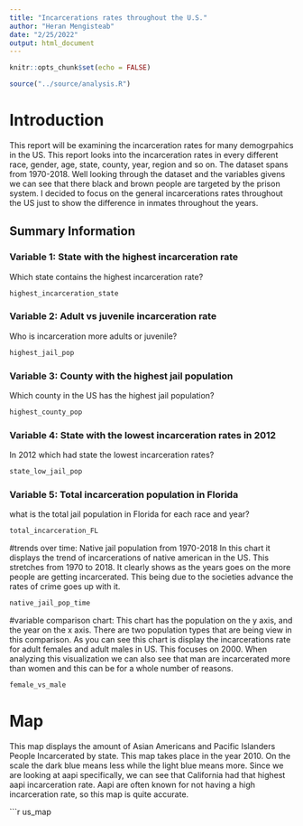```yaml
---
title: "Incarcerations rates throughout the U.S."
author: "Heran Mengisteab"
date: "2/25/2022"
output: html_document
---
```



```r
knitr::opts_chunk$set(echo = FALSE)
```


```r
source("../source/analysis.R")


```

# Introduction
This report will be examining the incarceration rates for many demogrpahics in the US. This report looks into the incarceration rates in every different race, gender, age, state, county, year, region and so on. The dataset spans from 1970-2018. Well looking through the dataset and the variables givens we can see that there black and brown people are targeted by the prison system. I decided to focus on the general incarcerations rates throughout the US just to show the difference in inmates throughout the years.

## Summary Information

### Variable 1: State with the highest incarceration rate
Which state contains the highest incarceration rate?
```r
highest_incarceration_state
```
### Variable 2: Adult vs juvenile incarceration rate  
Who is incarceration more adults or juvenile?
```r
highest_jail_pop
```

### Variable 3: County with the highest jail population
Which county in the US has the highest jail population?
```r
highest_county_pop
```

### Variable 4: State with the lowest incarceration rates in 2012

In 2012 which had state the lowest incarceration rates?
```r
state_low_jail_pop
```

### Variable 5: Total incarceration population in Florida
what is the total jail population in Florida for each race and year?
```r
total_incarceration_FL
```

#trends over time: Native jail population from 1970-2018
In this chart it displays the trend of incarcerations of native american in the US. This stretches from 1970 to 2018. It clearly shows as the years goes on the more people are getting incarcerated. This being due to the societies advance the rates of crime goes up with it. 
```r
native_jail_pop_time

```

#variable comparison chart:
This chart has the population on the y axis, and the year on the x axis. There are two population types that are being view in this comparison. As you can see this chart is display the incarcerations rate for adult females and adult males in US. This focuses on 2000. When analyzing this visualization we can also see that man are incarcerated more than women and this can be for a whole number of reasons.
```r
female_vs_male

```

# Map
This map displays the amount of Asian Americans and Pacific Islanders People Incarcerated by state. This map takes place in the year 2010. On the scale the dark blue means less while the light blue means more. Since we are looking at aapi specifically, we can see that California had that highest aapi incarceration rate. Aapi are often known for not having a high incarceration rate, so this map is quite accurate.

```r

us_map

